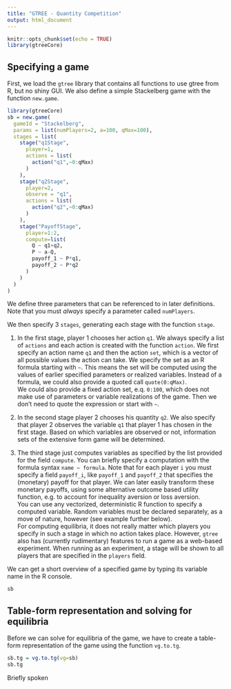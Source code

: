 ```yaml
---
title: "GTREE - Quantity Competition"
output: html_document
---
```


```r
knitr::opts_chunk$set(echo = TRUE)
library(gtreeCore)
```

## Specifying a game

First, we load the `gtree` library that contains all functions to use gtree from R, but no shiny GUI. We also define a simple Stackelberg game with the function `new.game`.

```r
library(gtreeCore)
sb = new.game(
  gameId = "Stackelberg",
  params = list(numPlayers=2, a=100, qMax=100),
  stages = list(
    stage("q1Stage",
      player=1,
      actions = list(
        action("q1",~0:qMax)
      )
    ),
    stage("q2Stage",
      player=2,
      observe = "q1",
      actions = list(
        action("q2",~0:qMax)
      )
    ),
    stage("PayoffStage",
      player=1:2,
      compute=list(
        Q ~ q1+q2,
        P ~ a-Q,
        payoff_1 ~ P*q1,
        payoff_2 ~ P*q2
      )
    )
  )
)
```
We define three parameters that can be referenced to in later definitions. Note that you must *always* specify a parameter called `numPlayers`.

We then specify 3 `stages`, generating each stage with the function `stage`.

1. In the first stage, player 1 chooses her action `q1`. We always specify a list of `actions` and each action is created with the function `action`. We first specify an action name `q1` and then the action `set`, which is a vector of all possible values the action can take. We specify the set as an R formula starting with `~`. This means the set will be computed using the values of earlier specified parameters or realized variables. Instead of a formula, we could also provide a quoted call `quote(0:qMax)`.<br>
We could also provide a fixed action set, e.q. `0:100`, which does not make use of parameters or variable realizations of the game. Then we don't need to quote the expression or start with `~`.

2. In the second stage player 2 chooses his quantity `q2`. We also specify that player 2 observes the variable `q1` that player 1 has chosen in the first stage. Based on which variables are observed or not, information sets of the extensive form game will be determined.

3. The third stage just computes variables as specified by the list provided for the field `compute`. You can briefly specify a computation with the formula syntax `name ~ formula`.  Note that for each player `i` you must specify a field `payoff_i`, like `payoff_1` and `payoff_2` that specifies the (monetary) payoff for that player. We can later easily transform these monetary payoffs, using some alternative outcome based utility function, e.g. to account for inequality aversion or loss aversion.
<br>You can use any vectorized, deterministic R function to specify a computed variable. Random variables must be declared separately, as a move of nature, however (see example further below).<br>For computing equilibria, it does not really matter which players you specify in such a stage in which no action takes place. However, `gtree` also has (currently rudimentary) features to run a game as a web-based experiment. When running as an experiment, a stage will be shown to all players that are specified in the `players` field.

We can get a short overview of a specified game by typing its variable name in the R console.
```r
sb
```

## Table-form representation and solving for equilibria

Before we can solve for equilibria of the game, we have to create a table-form representation of the game using the function `vg.to.tg`.

```r
sb.tg = vg.to.tg(vg=sb)
sb.tg
```
Briefly spoken
 
